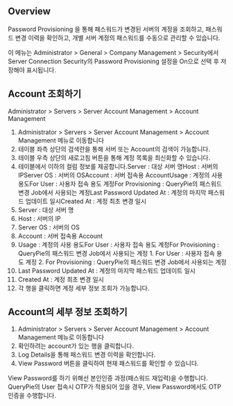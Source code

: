 ## Overview
Password Provisioning 을 통해 패스워드가 변경된 서버의 계정을 조회하고, 패스워드 변경 이력을 확인하고, 개별 서버 계정의 패스워드를 수동으로 관리할 수 있습니다.

이 메뉴는 Administrator > General > Company Management >  Security에서  Server Connection Security의 Password Provisioning 설정을 On으로 선택 후 저장해야 표시됩니다.

## Account 조회하기
Administrator > Servers > Server Account Management > Account Management

1. Administrator > Servers > Server Account Management > Account Management 메뉴로 이동합니다
2. 테이블 좌측 상단의 검색란을 통해 서버 또는 Account의 검색이 가능합니다.
3. 테이블 우측 상단의 새로고침 버튼을 통해 계정 목록을 최신화할 수 있습니다.
4. 테이블에서 이하의 컬럼 정보를 제공합니다.Server : 대상 서버 명Host : 서버의 IPServer OS : 서버의 OSAccount : 서버 접속용 AccountUsage : 계정의 사용 용도For User : 사용자 접속 용도 계정For Provisioning : QueryPie의 패스워드 변경 Job에서 사용되는 계정Last Password Updated At : 계정의 마지막 패스워드 업데이트 일시Created At : 계정 최초 변경 일시
  1. Server : 대상 서버 명
  2. Host : 서버의 IP
  3. Server OS : 서버의 OS
  4. Account : 서버 접속용 Account
  5. Usage : 계정의 사용 용도For User : 사용자 접속 용도 계정For Provisioning : QueryPie의 패스워드 변경 Job에서 사용되는 계정
    1. For User : 사용자 접속 용도 계정
    2. For Provisioning : QueryPie의 패스워드 변경 Job에서 사용되는 계정
  6. Last Password Updated At : 계정의 마지막 패스워드 업데이트 일시
  7. Created At : 계정 최초 변경 일시
5. 각 행을 클릭하면 계정 세부 정보 조회가 가능합니다.

## Account의 세부 정보 조회하기
1. Administrator > Servers > Server Account Management > Account Management 메뉴로 이동합니다
2. 확인하려는 account가 있는 행을 클릭합니다.
3. Log Details을 통해 패스워드 변경 이력을 확인합니다.
4. View Password 버튼을 클릭하여 현재 패스워드를 확인할 수 있습니다.

View Password를 하기 위해선 본인인증 과정(패스워드 재입력)을 수행합니다. QueryPie의 User 접속시 OTP가 적용되어 있을 경우, View Password에서도 OTP 인증을 수행합니다.
